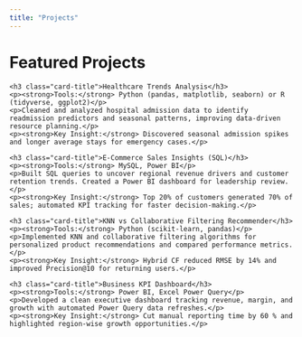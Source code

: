 ```yaml
---
title: "Projects"
---
```


# Featured Projects

<div class="grid grid-2">

<div class="card">
  <div class="card-body">
    <h3 class="card-title">Healthcare Trends Analysis</h3>
    <p><strong>Tools:</strong> Python (pandas, matplotlib, seaborn) or R (tidyverse, ggplot2)</p>
    <p>Cleaned and analyzed hospital admission data to identify readmission predictors and seasonal patterns, improving data-driven resource planning.</p>
    <p><strong>Key Insight:</strong> Discovered seasonal admission spikes and longer average stays for emergency cases.</p>
  </div>
</div>

<div class="card">
  <div class="card-body">
    <h3 class="card-title">E-Commerce Sales Insights (SQL)</h3>
    <p><strong>Tools:</strong> MySQL, Power BI</p>
    <p>Built SQL queries to uncover regional revenue drivers and customer retention trends. Created a Power BI dashboard for leadership review.</p>
    <p><strong>Key Insight:</strong> Top 20% of customers generated 70% of sales; automated KPI tracking for faster decision-making.</p>
  </div>
</div>

<div class="card">
  <div class="card-body">
    <h3 class="card-title">KNN vs Collaborative Filtering Recommender</h3>
    <p><strong>Tools:</strong> Python (scikit-learn, pandas)</p>
    <p>Implemented KNN and collaborative filtering algorithms for personalized product recommendations and compared performance metrics.</p>
    <p><strong>Key Insight:</strong> Hybrid CF reduced RMSE by 14% and improved Precision@10 for returning users.</p>
  </div>
</div>

<div class="card">
  <div class="card-body">
    <h3 class="card-title">Business KPI Dashboard</h3>
    <p><strong>Tools:</strong> Power BI, Excel Power Query</p>
    <p>Developed a clean executive dashboard tracking revenue, margin, and growth with automated Power Query data refreshes.</p>
    <p><strong>Key Insight:</strong> Cut manual reporting time by 60 % and highlighted region-wise growth opportunities.</p>
  </div>
</div>

</div>

